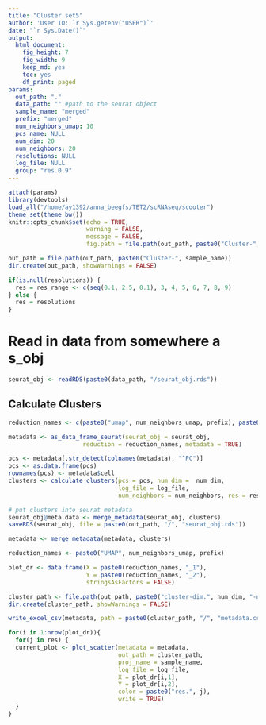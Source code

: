 ```yaml
---
title: "Cluster set5"
author: 'User ID: `r Sys.getenv("USER")`'
date: "`r Sys.Date()`"
output:
  html_document:
    fig_height: 7
    fig_width: 9
    keep_md: yes
    toc: yes
    df_print: paged
params:
  out_path: "."
  data_path: "" #path to the seurat object
  sample_name: "merged"
  prefix: "merged"
  num_neighbors_umap: 10
  pcs_name: NULL
  num_dim: 20
  num_neighbors: 20
  resolutions: NULL
  log_file: NULL
  group: "res.0.9" 
---
```


```r
attach(params) 
library(devtools)
load_all("/home/ay1392/anna_beegfs/TET2/scRNAseq/scooter") 
theme_set(theme_bw())
knitr::opts_chunk$set(echo = TRUE, 
                      warning = FALSE, 
                      message = FALSE, 
                      fig.path = file.path(out_path, paste0("Cluster-", sample_name, "/")))
```


```r
out_path = file.path(out_path, paste0("Cluster-", sample_name))
dir.create(out_path, showWarnings = FALSE)

if(is.null(resolutions)) {
  res = res_range <- c(seq(0.1, 2.5, 0.1), 3, 4, 5, 6, 7, 8, 9)
} else {
  res = resolutions
}
```

# Read in data from somewhere a s_obj 
```r
seurat_obj <- readRDS(paste0(data_path, "/seurat_obj.rds"))
```

## Calculate Clusters
```r
reduction_names <- c(paste0("umap", num_neighbors_umap, prefix), paste0("pca", prefix))

metadata <- as_data_frame_seurat(seurat_obj = seurat_obj,  
                     reduction = reduction_names, metadata = TRUE)

pcs <- metadata[,str_detect(colnames(metadata), "^PC")]
pcs <- as.data.frame(pcs)
rownames(pcs) <- metadata$cell
clusters <- calculate_clusters(pcs = pcs, num_dim =  num_dim, 
                               log_file = log_file, 
                               num_neighbors = num_neighbors, res = res)

```

```r
# put clusters into seurat metadata
seurat_obj@meta.data <- merge_metadata(seurat_obj, clusters)
saveRDS(seurat_obj, file = paste0(out_path, "/", "seurat_obj.rds"))
```

```r
metadata <- merge_metadata(metadata, clusters)

reduction_names <- paste0("UMAP", num_neighbors_umap, prefix)

plot_dr <- data.frame(X = paste0(reduction_names, "_1"),
                      Y = paste0(reduction_names, "_2"),
                      stringsAsFactors = FALSE)

cluster_path <- file.path(out_path, paste0("cluster-dim.", num_dim, "-neighbors.", num_neighbors))
dir.create(cluster_path, showWarnings = FALSE)

write_excel_csv(metadata, path = paste0(cluster_path, "/", "metadata.csv"))

for(i in 1:nrow(plot_dr)){
  for(j in res) {
  current_plot <- plot_scatter(metadata = metadata,
                               out_path = cluster_path,
                               proj_name = sample_name,
                               log_file = log_file,
                               X = plot_dr[i,1],
                               Y = plot_dr[i,2],
                               color = paste0("res.", j),
                               write = TRUE)
  }
}
```


